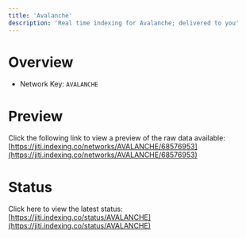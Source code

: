 ```yaml
---
title: 'Avalanche'
description: 'Real time indexing for Avalanche; delivered to you'
---
```


# Overview
- Network Key: `AVALANCHE`

# Preview
Click the following link to view a preview of the raw data available: [https://jiti.indexing.co/networks/AVALANCHE/68576953](https://jiti.indexing.co/networks/AVALANCHE/68576953)

# Status
Click here to view the latest status: [https://jiti.indexing.co/status/AVALANCHE](https://jiti.indexing.co/status/AVALANCHE)
